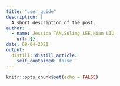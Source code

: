 ```yaml
---
title: "user_guide"
description: |
  A short description of the post.
author:
  - name: Jessica TAN,Suling LEE,Nian LIU
    url: {}
date: 08-04-2021
output:
  distill::distill_article:
    self_contained: false
---
```



```r
knitr::opts_chunk$set(echo = FALSE)
```



